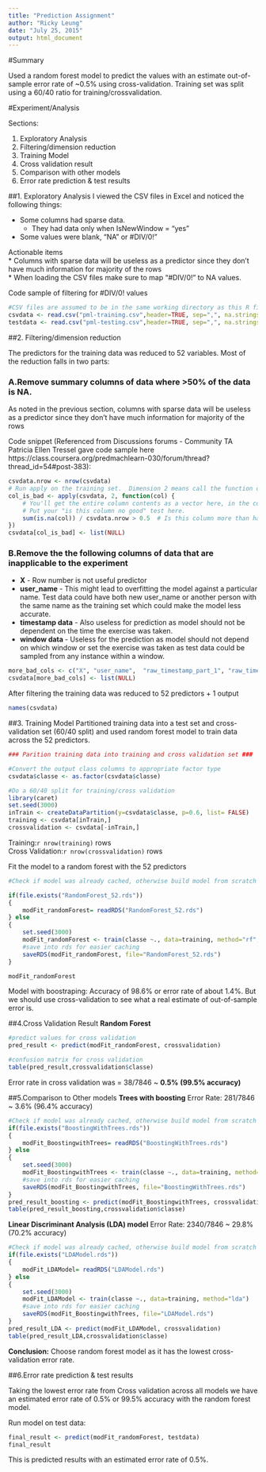 ```yaml
---
title: "Prediction Assignment"
author: "Ricky Leung"
date: "July 25, 2015"
output: html_document
---
```


#Summary

Used a random forest model to predict the values with an estimate out-of-sample error rate of ~0.5% using cross-validation. Training set was split using a 60/40 ratio for training/crossvalidation.

#Experiment/Analysis

Sections:

1. Exploratory Analysis
2. Filtering/dimension reduction
3. Training Model
4. Cross validation result
5. Comparison with other models
6. Error rate prediction & test results

##1. Exploratory Analysis
I viewed the CSV files in Excel and noticed the following things:

* Some columns had sparse data. 
    + They had data only when IsNewWindow = "yes" 
* Some  values were blank, "NA" or #DIV/0!"

Actionable items  
* Columns with sparse data will be useless as a predictor since they don't have much information for majority of the rows  
* When loading the CSV files make sure to map "#DIV/0!" to NA values. 

Code sample of filtering for #DIV/0! values
```r
#CSV files are assumed to be in the same working directory as this R file. Note that #DIV/0! entries are set to N/A
csvdata <- read.csv("pml-training.csv",header=TRUE, sep=",", na.strings=c("NA","#DIV/0!"), dec=".", strip.white=TRUE, stringsAsFactors=FALSE)
testdata <- read.csv("pml-testing.csv",header=TRUE, sep=",", na.strings=c("NA","#DIV/0!"), dec=".", strip.white=TRUE, stringsAsFactors=FALSE)

```

##2. Filtering/dimension reduction

The predictors for the training data was reduced to 52 variables. Most of the reduction falls in two parts:  

### A.Remove summary columns of data where >50% of the data is NA.

As noted in the previous section, columns with sparse data will be useless as a predictor since they don't have much information for majority of the rows

Code snippet (Referenced from Discussions forums - Community TA Patricia Ellen Tressel gave code sample here https://class.coursera.org/predmachlearn-030/forum/thread?thread_id=54#post-383):
```r
csvdata.nrow <- nrow(csvdata)
# Run apply on the training set.  Dimension 2 means call the function on each column.
col_is_bad <- apply(csvdata, 2, function(col) {
    # You'll get the entire column contents as a vector here, in the col parameter.
    # Put your "is this column no good" test here.
    sum(is.na(col)) / csvdata.nrow > 0.5  # Is this column more than half NA?
})
csvdata[col_is_bad] <- list(NULL)
```

### B.Remove the the following columns of data that are inapplicable to the experiment

* **X** - Row number is not useful predictor 
* **user_name** - This might lead to overfitting the model against a particular name. Test data could have both new user_name or another person with the same name as the training set which could make the model less accurate.
* **timestamp data** - Also useless for prediction as model should not be dependent on the time the exercise was taken.
* **window data ** - Useless for the prediction as model should not depend on which window or set the exercise was taken as test data could be sampled from any instance within a window.  
```r
more_bad_cols <- c("X", "user_name",  "raw_timestamp_part_1", "raw_timestamp_part_2", "cvtd_timestamp", "new_window", "num_window")
csvdata[more_bad_cols] <- list(NULL)
```

After filtering the training data was reduced to 52 predictors + 1 output
```r
names(csvdata)
```
##3. Training Model
Partitioned training data into a test set and cross-validation set (60/40 split) and used random forest model to train data across the 52 predictors.

```r
### Parition training data into training and cross validation set ###

#Convert the output class columns to appropriate factor type
csvdata$classe <- as.factor(csvdata$classe)

#Do a 60/40 split for training/cross validation
library(caret)
set.seed(3000)
inTrain <- createDataPartition(y=csvdata$classe, p=0.6, list= FALSE)
training <- csvdata[inTrain,]
crossvalidation <- csvdata[-inTrain,]
```
Training:`r nrow(training)` rows  
Cross Validation:`r nrow(crossvalidation)` rows  

Fit the model to a random forest with the 52 predictors
```r
#Check if model was already cached, otherwise build model from scratch

if(file.exists("RandomForest_52.rds"))
{
	modFit_randomForest= readRDS("RandomForest_52.rds")
} else
{
	set.seed(3000)
 	modFit_randomForest <- train(classe ~., data=training, method="rf", proxy = TRUE)
	#save into rds for easier caching
	saveRDS(modFit_randomForest, file="RandomForest_52.rds")
}

modFit_randomForest
```

Model with boostraping: Accuracy of 98.6% or error rate of about 1.4%. But we should use cross-validation to see what a real estimate of out-of-sample error is.

##4.Cross Validation Result
**Random Forest**
```r
#predict values for cross validation
pred_result <- predict(modFit_randomForest, crossvalidation)

#confusion matrix for cross validation
table(pred_result,crossvalidation$classe)
```

Error rate in cross validation was = 38/7846 ~ **0.5%**  **(99.5% accuracy)**  

##5.Comparison to Other models
**Trees with boosting** Error Rate: 281/7846 ~ 3.6% (96.4% accuracy)
```r
#Check if model was already cached, otherwise build model from scratch
if(file.exists("BoostingWithTrees.rds"))
{
	modFit_BoostingwithTrees= readRDS("BoostingWithTrees.rds")
} else
{
	set.seed(3000)
 	modFit_BoostingwithTrees <- train(classe ~., data=training, method="gbm", verbose=FALSE)
	#save into rds for easier caching
	saveRDS(modFit_BoostingwithTrees, file="BoostingWithTrees.rds")
}
pred_result_boosting <- predict(modFit_BoostingwithTrees, crossvalidation)
table(pred_result_boosting,crossvalidation$classe)
```


**Linear Discriminant Analysis (LDA) model** Error Rate: 2340/7846 ~ 29.8% (70.2% accuracy)
```r
#Check if model was already cached, otherwise build model from scratch
if(file.exists("LDAModel.rds"))
{
	modFit_LDAModel= readRDS("LDAModel.rds")
} else
{
	set.seed(3000)
 	modFit_LDAModel <- train(classe ~., data=training, method="lda")
	#save into rds for easier caching
	saveRDS(modFit_BoostingwithTrees, file="LDAModel.rds")
}
pred_result_LDA <- predict(modFit_LDAModel, crossvalidation)
table(pred_result_LDA,crossvalidation$classe)
```

**Conclusion:** Choose random forest model as it has the lowest cross-validation error rate.

##6.Error rate prediction & test results

Taking the lowest error rate from Cross validation across all models we have an estimated error rate of 0.5% or 99.5% accuracy with the random forest model.

Run model on test data:
```r
final_result <- predict(modFit_randomForest, testdata)
final_result
```

This is predicted results with an estimated error rate of 0.5%.